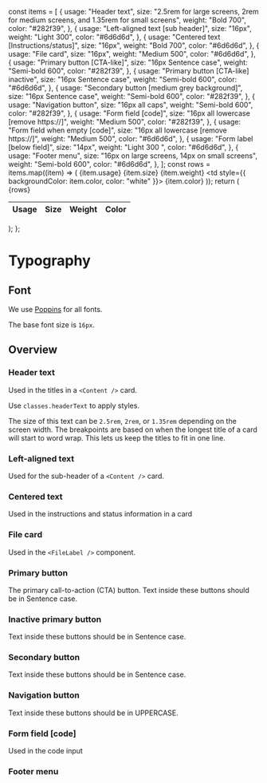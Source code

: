 
<Meta title="Style Guide/Typography" />

  const items = [
    {
      usage: "Header text",
      size: "2.5rem for large screens, 2rem for medium screens, and 1.35rem for small screens",
      weight: "Bold 700",
      color: "#282f39",
    },
    {
      usage: "Left-aligned text [sub header]",
      size: "16px",
      weight: "Light 300",
      color: "#6d6d6d",
    },
    {
      usage: "Centered text [Instructions/status]",
      size: "16px",
      weight: "Bold 700",
      color: "#6d6d6d",
    },
    {
      usage: "File card",
      size: "16px",
      weight: "Medium 500",
      color: "#6d6d6d",
    },
    {
      usage: "Primary button [CTA-like]",
      size: "16px Sentence case",
      weight: "Semi-bold 600",
      color: "#282f39",
    },
    {
      usage: "Primary button [CTA-like] inactive",
      size: "16px Sentence case",
      weight: "Semi-bold 600",
      color: "#6d6d6d",
    },
    {
      usage: "Secondary button [medium grey background]",
      size: "16px Sentence case",
      weight: "Semi-bold 600",
      color: "#282f39",
    },
    {
      usage: "Navigation button",
      size: "16px all caps",
      weight: "Semi-bold 600",
      color: "#282f39",
    },
    {
      usage: "Form field [code]",
      size: "16px all lowercase [remove https://]",
      weight: "Medium 500",
      color: "#282f39",
    },
    {
      usage: "Form field when empty [code]",
      size: "16px all lowercase [remove https://]",
      weight: "Medium 500",
      color: "#6d6d6d",
    },
    {
      usage: "Form label [below field]",
      size: "14px",
      weight: "Light 300 ",
      color: "#6d6d6d",
    },
    {
      usage: "Footer menu",
      size: "16px on large screens, 14px on small screens",
      weight: "Semi-bold 600",
      color: "#6d6d6d",
    },
  ];
  const rows = items.map((item) => (
    <tr key={item.usage}>
      <td>{item.usage}</td>
      <td>{item.size}</td>
      <td>{item.weight}</td>
      <td style={{ backgroundColor: item.color, color: "white" }}>
        {item.color}
      </td>
    </tr>
  ));
  return (
    <Table>
      <thead>
        <tr>
          <th>Usage</th>
          <th>Size</th>
          <th>Weight</th>
          <th>Color</th>
        </tr>
      </thead>
      <tbody>{rows}</tbody>
    </Table>
  );
};

# Typography

## Font

We use [Poppins](https://fonts.google.com/specimen/Poppins) for all fonts.

The base font size is `16px`.

## Overview

<Overview />

### Header text

Used in the titles in a `<Content />` card.

Use `classes.headerText` to apply styles.

The size of this text can be `2.5rem`, `2rem`, or `1.35rem` depending on the screen width. The breakpoints are based on when the longest title of a card will start to word wrap. This lets us keep the titles to fit in one line.

### Left-aligned text

Used for the sub-header of a `<Content />` card.

### Centered text

Used in the instructions and status information in a card

### File card

Used in the `<FileLabel />` component.

### Primary button

The primary call-to-action (CTA) button. Text inside these buttons should be in Sentence case.

### Inactive primary button

Text inside these buttons should be in Sentence case.

### Secondary button

Text inside these buttons should be in Sentence case.

### Navigation button

Text inside these buttons should be in UPPERCASE.

### Form field [code]

Used in the code input

### Footer menu
